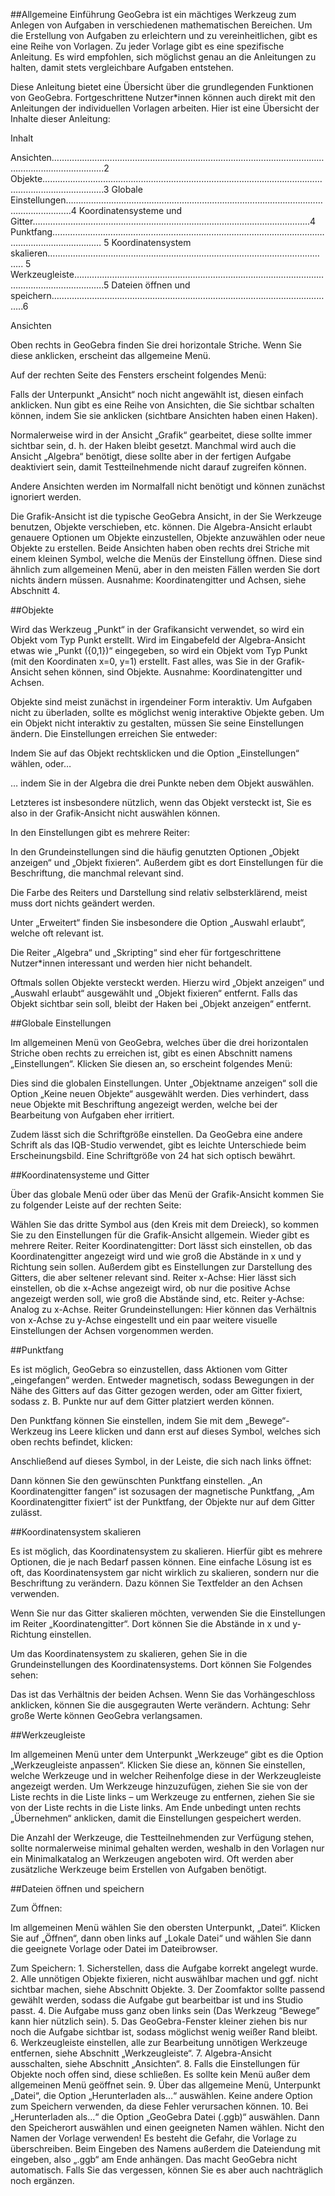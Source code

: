 ##Allgemeine Einführung 
GeoGebra ist ein mächtiges Werkzeug zum Anlegen von Aufgaben in verschiedenen mathematischen Bereichen. Um die Erstellung von Aufgaben zu erleichtern und zu vereinheitlichen, gibt es eine Reihe von Vorlagen. Zu jeder Vorlage gibt es eine spezifische Anleitung. Es wird empfohlen, sich möglichst genau an die Anleitungen zu halten, damit stets vergleichbare Aufgaben entstehen. 

Diese Anleitung bietet eine Übersicht über die grundlegenden Funktionen von GeoGebra. Fortgeschrittene Nutzer*innen können auch direkt mit den Anleitungen der individuellen Vorlagen arbeiten. Hier ist eine Übersicht der Inhalte dieser Anleitung: 

Inhalt 

Ansichten.................................................................................................................................................2 
Objekte....................................................................................................................................................3 
Globale Einstellungen..............................................................................................................................4 
Koordinatensysteme und Gitter..............................................................................................................4     
Punktfang…............................................................................................................................................. 5 
Koordinatensystem skalieren................................................................................................................. 5 
Werkzeugleiste........................................................................................................................................5 
Dateien öffnen und speichern.................................................................................................................6

Ansichten 

Oben rechts in GeoGebra finden Sie drei horizontale Striche. Wenn Sie diese anklicken, erscheint das allgemeine Menü. 
 
Auf der rechten Seite des Fensters erscheint folgendes Menü: 

Falls der Unterpunkt „Ansicht“ noch nicht angewählt ist, diesen einfach anklicken. Nun gibt es eine Reihe von Ansichten, die Sie sichtbar schalten können, indem Sie sie anklicken (sichtbare Ansichten haben einen Haken). 

Normalerweise wird in der Ansicht „Grafik“ gearbeitet, diese sollte immer sichtbar sein, d. h. der Haken bleibt gesetzt. Manchmal wird auch die Ansicht „Algebra“ benötigt, diese sollte aber in der fertigen Aufgabe deaktiviert sein, damit Testteilnehmende nicht darauf zugreifen können. 

Andere Ansichten werden im Normalfall nicht benötigt und können zunächst ignoriert werden. 

Die Grafik-Ansicht ist die typische GeoGebra Ansicht, in der Sie Werkzeuge benutzen, Objekte verschieben, etc. können. Die Algebra-Ansicht erlaubt genauere Optionen um Objekte einzustellen, Objekte anzuwählen oder neue Objekte zu erstellen. 
Beide Ansichten haben oben rechts drei Striche mit einem kleinen Symbol, welche die Menüs der Einstellung öffnen. Diese sind ähnlich zum allgemeinen Menü, aber in den meisten Fällen werden Sie dort nichts ändern müssen. Ausnahme: Koordinatengitter und Achsen, siehe Abschnitt 4. 

##Objekte 

Wird das Werkzeug „Punkt“ in der Grafikansicht verwendet, so wird ein Objekt vom Typ Punkt erstellt. Wird im Eingabefeld der Algebra-Ansicht etwas wie „Punkt ({0,1})“ eingegeben, so wird ein Objekt vom Typ Punkt (mit den Koordinaten x=0, y=1) erstellt. Fast alles, was Sie in der Grafik-Ansicht sehen können, sind Objekte. Ausnahme: Koordinatengitter und Achsen. 

Objekte sind meist zunächst in irgendeiner Form interaktiv. Um Aufgaben nicht zu überladen, sollte es möglichst wenig interaktive Objekte geben. Um ein Objekt nicht interaktiv zu gestalten, müssen Sie seine Einstellungen ändern. Die Einstellungen erreichen Sie entweder: 

Indem Sie auf das Objekt rechtsklicken und die Option „Einstellungen“ wählen, oder… 
 
… indem Sie in der Algebra die drei Punkte neben dem Objekt auswählen. 
 
Letzteres ist insbesondere nützlich, wenn das Objekt versteckt ist, Sie es also in der Grafik-Ansicht nicht auswählen können. 

In den Einstellungen gibt es mehrere Reiter: 
 
In den Grundeinstellungen sind die häufig genutzten Optionen „Objekt anzeigen“ und „Objekt fixieren“. Außerdem gibt es dort Einstellungen für die Beschriftung, die manchmal relevant sind. 

Die Farbe des Reiters und Darstellung sind relativ selbsterklärend, meist muss dort nichts geändert werden. 

Unter „Erweitert“ finden Sie insbesondere die Option „Auswahl erlaubt“, welche oft relevant ist. 

Die Reiter „Algebra“ und „Skripting“ sind eher für fortgeschrittene Nutzer*innen interessant und werden hier nicht behandelt.

Oftmals sollen Objekte versteckt werden. Hierzu wird „Objekt anzeigen“ und „Auswahl erlaubt“ ausgewählt und „Objekt fixieren“ entfernt. Falls das Objekt sichtbar sein soll, bleibt der Haken bei „Objekt anzeigen“ entfernt.

##Globale Einstellungen 

Im allgemeinen Menü von GeoGebra, welches über die drei horizontalen Striche oben rechts zu erreichen ist, gibt es einen Abschnitt namens „Einstellungen“. Klicken Sie diesen an, so erscheint folgendes Menü: 
 
Dies sind die globalen Einstellungen. Unter „Objektname anzeigen“ soll die Option „Keine neuen Objekte“ ausgewählt werden. Dies verhindert, dass neue Objekte mit Beschriftung angezeigt werden, welche bei der Bearbeitung von Aufgaben eher irritiert. 

Zudem lässt sich die Schriftgröße einstellen. Da GeoGebra eine andere Schrift als das IQB-Studio verwendet, gibt es leichte Unterschiede beim Erscheinungsbild. Eine Schriftgröße von 24 hat sich optisch bewährt. 

##Koordinatensysteme und Gitter 

Über das globale Menü oder über das Menü der Grafik-Ansicht kommen Sie zu folgender Leiste auf der rechten Seite: 

Wählen Sie das dritte Symbol aus (den Kreis mit dem Dreieck), so kommen Sie zu den Einstellungen für die Grafik-Ansicht allgemein. Wieder gibt es mehrere Reiter. 
Reiter Koordinatengitter: Dort lässt sich einstellen, ob das Koordinatengitter angezeigt wird und wie groß die Abstände in x und y Richtung sein sollen. Außerdem gibt es Einstellungen zur Darstellung des Gitters, die aber seltener relevant sind. 
Reiter x-Achse: Hier lässt sich einstellen, ob die x-Achse angezeigt wird, ob nur die positive Achse angezeigt werden soll, wie groß die Abstände sind, etc. 
Reiter y-Achse: Analog zu x-Achse.
Reiter Grundeinstellungen: Hier können das Verhältnis von x-Achse zu y-Achse eingestellt und ein paar weitere visuelle Einstellungen der Achsen vorgenommen werden. 

##Punktfang

Es ist möglich, GeoGebra so einzustellen, dass Aktionen vom Gitter „eingefangen“ werden. Entweder magnetisch, sodass Bewegungen in der Nähe des Gitters auf das Gitter gezogen werden, oder am Gitter fixiert, sodass z. B. Punkte nur auf dem Gitter platziert werden können. 

Den Punktfang können Sie einstellen, indem Sie mit dem „Bewege“-Werkzeug ins Leere klicken und dann erst auf dieses Symbol, welches sich oben rechts befindet, klicken: 

Anschließend auf dieses Symbol, in der Leiste, die sich nach links öffnet: 

Dann können Sie den gewünschten Punktfang einstellen. „An Koordinatengitter fangen“ ist sozusagen der magnetische Punktfang, „Am Koordinatengitter fixiert“ ist der Punktfang, der Objekte nur auf dem Gitter zulässt. 

##Koordinatensystem skalieren 

Es ist möglich, das Koordinatensystem zu skalieren. Hierfür gibt es mehrere Optionen, die je nach Bedarf passen können. Eine einfache Lösung ist es oft, das Koordinatensystem gar nicht wirklich zu skalieren, sondern nur die Beschriftung zu verändern. Dazu können Sie Textfelder an den Achsen verwenden.

Wenn Sie nur das Gitter skalieren möchten, verwenden Sie die Einstellungen im Reiter „Koordinatengitter“. Dort können Sie die Abstände in x und y-Richtung einstellen. 

Um das Koordinatensystem zu skalieren, gehen Sie in die Grundeinstellungen des Koordinatensystems. Dort können Sie Folgendes sehen: 
 
Das ist das Verhältnis der beiden Achsen. Wenn Sie das Vorhängeschloss anklicken, können Sie die ausgegrauten Werte verändern. Achtung: Sehr große Werte können GeoGebra verlangsamen. 

##Werkzeugleiste 

Im allgemeinen Menü unter dem Unterpunkt „Werkzeuge“ gibt es die Option „Werkzeugleiste anpassen“. Klicken Sie diese an, können Sie einstellen, welche Werkzeuge und in welcher Reihenfolge diese in der Werkzeugleiste angezeigt werden. Um Werkzeuge hinzuzufügen, ziehen Sie sie von der Liste rechts in die Liste links – um Werkzeuge zu entfernen, ziehen Sie sie von der Liste rechts in die Liste links. Am Ende unbedingt unten rechts „Übernehmen“ anklicken, damit die Einstellungen gespeichert werden.

Die Anzahl der Werkzeuge, die Testteilnehmenden zur Verfügung stehen, sollte normalerweise minimal gehalten werden, weshalb in den Vorlagen nur ein Minimalkatalog an Werkzeugen angeboten wird. Oft werden aber zusätzliche Werkzeuge beim Erstellen von Aufgaben benötigt. 

##Dateien öffnen und speichern 

Zum Öffnen:

Im allgemeinen Menü wählen Sie den obersten Unterpunkt, „Datei“. Klicken Sie auf „Öffnen“, dann oben links auf „Lokale Datei“ und wählen Sie dann die geeignete Vorlage oder Datei im Dateibrowser. 

Zum Speichern: 
1. Sicherstellen, dass die Aufgabe korrekt angelegt wurde. 
2. Alle unnötigen Objekte fixieren, nicht auswählbar machen und ggf. nicht sichtbar machen, siehe Abschnitt Objekte. 
3. Der Zoomfaktor sollte passend gewählt werden, sodass die Aufgabe gut bearbeitbar ist und ins Studio passt. 
4. Die Aufgabe muss ganz oben links sein (Das Werkzeug "Bewege" kann hier nützlich sein).
5. Das GeoGebra-Fenster kleiner ziehen bis nur noch die Aufgabe sichtbar ist, sodass möglichst wenig weißer Rand bleibt. 
6. Werkzeugleiste einstellen, alle zur Bearbeitung unnötigen Werkzeuge entfernen, siehe Abschnitt „Werkzeugleiste“.
7. Algebra-Ansicht ausschalten, siehe Abschnitt „Ansichten“.
8. Falls die Einstellungen für Objekte noch offen sind, diese schließen. Es sollte kein Menü außer dem allgemeinen Menü geöffnet sein.
9. Über das allgemeine Menü, Unterpunkt „Datei“, die Option „Herunterladen als…“ auswählen. Keine andere Option zum Speichern verwenden, da diese Fehler verursachen können. 
10. Bei „Herunterladen als…“ die Option „GeoGebra Datei (.ggb)“ auswählen. Dann den Speicherort auswählen und einen geeigneten Namen wählen. Nicht den Namen der Vorlage verwenden! Es besteht die Gefahr, die Vorlage zu überschreiben. Beim Eingeben des Namens außerdem die Dateiendung mit eingeben, also „.ggb“ am Ende anhängen. Das macht GeoGebra nicht automatisch. Falls Sie das vergessen, können Sie es aber auch nachträglich noch ergänzen.
